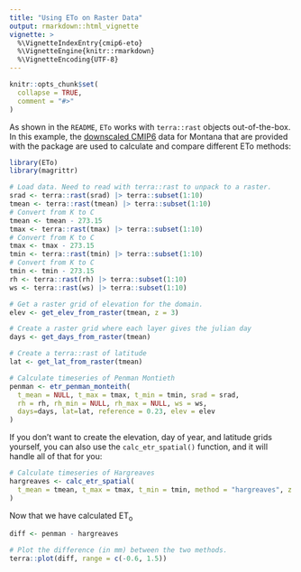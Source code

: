 ```yaml
---
title: "Using ETo on Raster Data"
output: rmarkdown::html_vignette
vignette: >
  %\VignetteIndexEntry{cmip6-eto}
  %\VignetteEngine{knitr::rmarkdown}
  %\VignetteEncoding{UTF-8}
---
```


```r
knitr::opts_chunk$set(
  collapse = TRUE,
  comment = "#>"
)
```
As shown in the `README`, `ETo` works with `terra::rast` objects out-of-the-box. In this example, the [downscaled CMIP6](https://www.nccs.nasa.gov/services/data-collections/land-based-products/nex-gddp-cmip6) data for Montana that are provided with the package are used to calculate and compare different ETo methods:
```r
library(ETo)
library(magrittr)

# Load data. Need to read with terra::rast to unpack to a raster.
srad <- terra::rast(srad) |> terra::subset(1:10)
tmean <- terra::rast(tmean) |> terra::subset(1:10)
# Convert from K to C
tmean <- tmean - 273.15
tmax <- terra::rast(tmax) |> terra::subset(1:10)
# Convert from K to C
tmax <- tmax - 273.15
tmin <- terra::rast(tmin) |> terra::subset(1:10)
# Convert from K to C
tmin <- tmin - 273.15
rh <- terra::rast(rh) |> terra::subset(1:10)
ws <- terra::rast(ws) |> terra::subset(1:10)

# Get a raster grid of elevation for the domain.
elev <- get_elev_from_raster(tmean, z = 3)

# Create a raster grid where each layer gives the julian day
days <- get_days_from_raster(tmean)

# Create a terra::rast of latitude
lat <- get_lat_from_raster(tmean)

# Calculate timeseries of Penman Montieth
penman <- etr_penman_monteith(
  t_mean = NULL, t_max = tmax, t_min = tmin, srad = srad, 
  rh = rh, rh_min = NULL, rh_max = NULL, ws = ws,
  days=days, lat=lat, reference = 0.23, elev = elev
)
```
If you don't want to create the elevation, day of year, and latitude grids yourself, you can also use the `calc_etr_spatial()` function, and it will handle all of that for you:

```r
# Calculate timeseries of Hargreaves
hargreaves <- calc_etr_spatial(
  t_mean = tmean, t_max = tmax, t_min = tmin, method = "hargreaves", z = 3
)
```

Now that we have calculated ET<sub>o</sub>
```r
diff <- penman - hargreaves

# Plot the difference (in mm) between the two methods.
terra::plot(diff, range = c(-0.6, 1.5))
```

